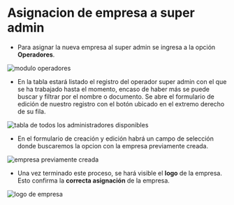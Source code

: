 
# Asignacion de empresa a super admin

- Para asignar la nueva empresa al super admin se ingresa a la opción **Operadores**.

<div className="image-zoom-wrapper">
  <Zoom>
    <Image
      src="/moduloOperadores.webp"
      alt="modulo operadores"
      width={800}
      height={300}
      unoptimized
    />
  </Zoom>
</div>

- En la tabla estará listado el registro del operador super admin con el que se ha trabajado hasta el momento, encaso de haber más se puede buscar y filtrar por el nombre o documento. Se abre el formulario de edición de nuestro registro con el botón ubicado en el extremo derecho de su fila.

<div className="image-zoom-wrapper">
  <Zoom>
    <Image
      src="/tablaAdmins.webp"
      alt="tabla de todos los administradores disponibles"
      width={800}
      height={300}
      unoptimized
    />
  </Zoom>
</div>

- En el formulario de creación y edición habrá un campo de selección donde buscaremos la opcion con la empresa previamente creada.

<div className="image-zoom-wrapper">
  <Zoom>
    <Image
      src="/formularioAdmin.webp"
      alt="empresa previamente creada"
      width={800}
      height={300}
      unoptimized
    />
  </Zoom>
</div>

- Una vez terminado este proceso, se hará visible el **logo** de la empresa. Esto confirma la **correcta asignación** de la empresa.

<div className="image-zoom-wrapper">
  <Zoom>
    <Image
      src="/logoEmpresa.webp"
      alt="logo de empresa"
      width={800}
      height={300}
      unoptimized
    />
  </Zoom>
</div>